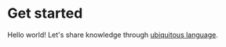 # Get started

Hello world! Let's share knowledge through [ubiquitous language](/ubiquitous-language).